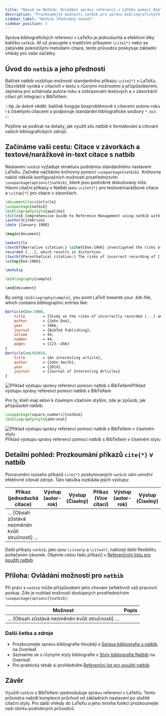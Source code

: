 ```yaml
---
title: "Návod na Natbib: Ovládání správy referencí v LaTeXu pomocí BibTeXu"
description: "Prozkoumejte možnosti natbib pro správu bibliografických referencí v LaTeXu. Tento podrobný návod pokrývá základy natbib, od citací v textu po integraci s BibTeXem."
sidebar_label: "Natbib (Podrobný návod)"
sidebar_position: 3
---
```


Správa bibliografických referencí v LaTeXu je jednoduchá a efektivní díky balíčku `natbib`. Ať už pracujete s tradičním příkazem `\cite{*}` nebo se zabýváte pokročilými metodami citace, tento průvodce poskytuje základní vhledy pro vaše začátky.

## Úvod do `natbib` a jeho předností

Balíček natbib rozšiřuje možnosti standardního příkazu `\cite{*}` v LaTeXu. Obzvláště vyniká v citacích v textu s různými možnostmi a přizpůsobeními, zejména pro schémata autora-roku a zobrazování textových a v závorkách citací při integraci s BibTeXem.

:::tip
Je dobré vědět: balíček funguje bezproblémově s citacemi autora-roku i s číselnými citacemi a podporuje standardní bibliografické soubory `*.bst`.
:::

Pojďme se podívat na detaily, jak využít sílu natbib k formátování a citování vašich bibliografických zdrojů.

## Začínáme vaši cestu: Citace v závorkách a textové/narážkové in-text citace s natbib

Nastavení `natbib` vyžaduje strukturu podobnou standardnímu nastavení LaTeXu. Začněte načítáním knihovny pomocí `\usepackage{natbib}`. Knihovna nabízí několik konfiguračních možností prostřednictvím `\usepackage[options]{natbib}`, které jsou podrobně diskutovány níže. Hlavní citační příkazy v Natbib jsou `\citet{*}` pro textové/narážkové citace a `\citep{*}` pro citace v závorkách.


```latex
\documentclass{article}
\usepackage{natbib}
\bibliographystyle{apalike}
\title{A Comprehensive Guide to Reference Management using natbib with BibTeX}
\author{CiteDrive}
\date {January 1988}

\begin{document}

\maketitle
\textbf{Narrative citation:} \citet{Doe:1966} investigated the risks of incorrectly \\
recorded [...], which results in distortion.
\textbf{Parenthetical citation:} The risks of incorrect recording of [...] could lead to distortion
\citep{Doe:1966}.

\medskip

\bibliography{sample}

\end{document}
```

By using `\bibliography{sample}`, you point LaTeX towards your .bib-file, which contains bibliographic entries like:

```bibtex
@article{Doe:1966,
	title        = {Study on the risks of incorrectly recorded [...] and their impact on [...].},
	author       = {John Doe},
	year         = 1966,
	journal      = {BibTeX Publishing},
	volume       = 44,
	number       = 44,
	pages        = {123--456}
}
@article{smith201X,
	title        = {An interesting article},
	author       = {John Smith},
	year         = {201X},
	journal      = {Journal of Interesting Articles}
}
```

![Příklad výstupu správy referencí pomocí natbib s BibTeXem](@site/static/img/tutorial/output_example_bibtex_natbib.png)Příklad výstupu správy referencí pomocí natbib s BibTeXem

Pro ty, kteří mají sklon k číselným citačním stylům, zde je způsob, jak přizpůsobit natbib:


```latex
\usepackage[square,numbers]{natbib}
\bibliographystyle{abbrvnat}
```

![Příklad výstupu správy referencí pomocí natbib s BibTeXem v číselném stylu](@site/static/img/tutorial/output_example_bibtex_natbib_numeric.png)Příklad výstupu správy referencí pomocí natbib s BibTeXem v číselném stylu

## Detailní pohled: Prozkoumání příkazů `cite{*}` v natbib

Porozumění rozsahu příkazů `cite{*}` poskytovaných `natbib` vám umožní efektivně citovat zdroje. Tato tabulka rozkládá jejich výstupy:

|Příkaz (jednoduchá citace)|Výstup (autor-rok)|Výstup (Číselný)|Příkaz (Více citací)|Výstup (autor-rok)|Výstup (Číselný)|
|---|---|---|---|---|---|
|... [Obsah zůstává nezměněn kvůli stručnosti] ...||||||

Další příkazy `natbib`, jako jsou `\citealp` a `\citealt`, nabízejí další flexibilitu potlačením závorek. Objevte celou řadu příkazů v [Referenčním listu pro použití natbib](https://gking.harvard.edu/files/natnotes2.pdf).

## Příloha: Ovládání možností pro `natbib`

Při práci s `natbib` může přizpůsobení jeho chování zefektivnit váš pracovní postup. Zde je rozklad možností dostupných prostřednictvím `\usepackage[options]{natbib}`:

|Možnost|Popis|
|---|---|
|... [Obsah zůstává nezměněn kvůli stručnosti] ...||

### Další četba a zdroje

- Prozkoumejte správu bibliografie hlouběji s [Správa bibliografie s natbib](https://www.overleaf.com/learn/latex/Bibliography_management_with_natbib) na Overleaf.
- Seznamte se s různými styly bibliografie s [Styly bibliografie Natbib](https://www.overleaf.com/learn/latex/Natbib_bibliography_styles) na Overleaf.
- Pro praktický tahák si prohlédněte [Referenční list pro použití natbib](https://gking.harvard.edu/files/natnotes2.pdf).

## Závěr

Využití `natbib` s BibTeXem zjednodušuje správu referencí v LaTeXu. Tento průvodce nabídl komplexní průchod od základních nastavení po složité citační styly. Pro další vhledy do LaTeXu a jeho mnoha funkcí prozkoumejte naši sbírku podrobných průvodců.